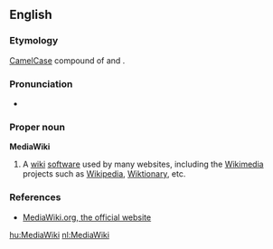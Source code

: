 {{wikipedia}}
==English==

===Etymology===
[[CamelCase]] compound of {{en-term|media}} and {{en-term|wiki}}.

===Pronunciation===
*{{IPA|ˈmiːdiəˌwɪki}}

===Proper noun===
'''MediaWiki'''

# {{Wiktionary and WMF jargon}} A [[wiki]] [[software]] used by many websites, including the [[Wikimedia Foundation|Wikimedia]] projects such as [[Wikipedia]], [[Wiktionary]], etc.

===References===
* [http://www.mediawiki.org/ MediaWiki.org, the official website]

[[hu:MediaWiki]]
[[nl:MediaWiki]]